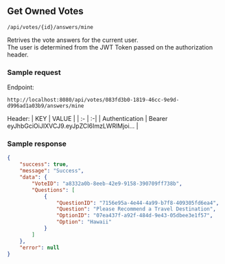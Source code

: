 ## Get Owned Votes


<Badge txt="GET" color="green" /> `/api/votes/{id}/answers/mine`

Retrives the vote answers for the current user.\
The user is determined from the JWT Token passed on the authorization header.

### Sample request
Endpoint:
```
http://localhost:8080/api/votes/083fd3b0-1819-46cc-9e9d-d996ad1a03b9/answers/mine
```

Header:
| KEY | VALUE |
| :- | :-|
| Authentication | Bearer eyJhbGciOiJIXVCJ9.eyJpZCI6ImzLWRlMjoi... |

### Sample response
```json copy
{
    "success": true,
    "message": "Success",
    "data": {
        "VoteID": "a8332a0b-8eeb-42e9-9158-390709ff738b",
        "Questions": [
            {
                "QuestionID": "7156e95a-4e44-4a99-b7f8-409305fd6ea4",
                "Question": "Please Recommend a Travel Destination",
                "OptionID": "07ea437f-a92f-484d-9e43-05dbee3e1f57",
                "Option": "Hawaii"
            }
        ]
    },
    "error": null
}
```